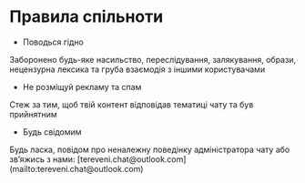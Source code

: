 # Правила спільноти

- Поводься гідно
<div className="pl-6">
    Заборонено будь-яке насильство, переслідування, залякування, образи, нецензурна лексика та груба взаємодія з іншими користувачами
</div>

- Не розміщуй рекламу та спам
<div className="pl-6">
    Стеж за тим, щоб твій контент відповідав тематиці чату та був прийнятним
</div>

- Будь свідомим
<div className="pl-6">
    Будь ласка, повідом про неналежну поведінку адміністратора чату або зв’яжись з нами: 
    [tereveni.chat@outlook.com](mailto:tereveni.chat@outlook.com)
</div>